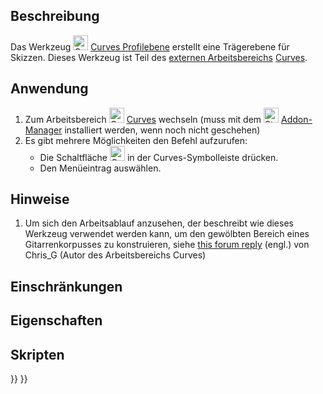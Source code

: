 <languages/>

{{Docnav/de
|[[Curves_SketchOnSurface/de|SkizzeAufOberfläche]]
|[[Curves_PasteSVG/de|SVGEinfügen]]
|[[Curves_Workbench/de|Curves]]
|IconL=Curves_SketchOnSurface.svg
|IconR=Curves_PasteSVG.svg
|IconC=Curves_workbench_icon.svg
}}

{{GuiCommand/de
|Name=Curves ProfileSupport
|Name/de=Curves Profilebene
|MenuLocation=Surfaces → Profile support plane
|Workbenches=[[Curves_Workbench/de|Curves]]
}}

==Beschreibung==

Das Werkzeug [[Image:Curves_ProfileSupport.svg|24px]] [[Curves_ProfileSupport/de|Curves Profilebene]] erstellt eine Trägerebene für Skizzen. Dieses Werkzeug ist Teil des [[external workbenches/de|externen Arbeitsbereichs]] [[Curves Workbench/de|Curves]].

==Anwendung==

# Zum Arbeitsbereich [[Image:Curves_workbench_icon.svg|24px]] [[Curves_Workbench/de|Curves]] wechseln (muss mit dem  [[Image:Std_AddonMgr.svg|24px]] [[Std_AddonMgr/de|Addon-Manager]] installiert werden, wenn noch nicht geschehen)
# Es gibt mehrere Möglichkeiten den Befehl aufzurufen:
#* Die Schaltfläche [[Image:Curves_ProfileSupport.svg|24px]] in der Curves-Symbolleiste drücken.
#* Den Menüeintrag {{MenuCommand|Curves → Profile support plane}} auswählen.


==Hinweise==

# Um sich den Arbeitsablauf anzusehen, der beschreibt wie dieses Werkzeug verwendet werden kann, um den gewölbten Bereich eines Gitarrenkorpusses zu konstruieren, siehe [https://forum.freecadweb.org/viewtopic.php?f=3&t=22675&start=90#p203978 this forum reply] (engl.) von Chris_G (Autor des Arbeitsbereichs Curves)


==Einschränkungen==


==Eigenschaften==


==Skripten==


{{Docnav/de
|[[Curves_SketchOnSurface/de|SkizzeAufOberfläche]]
|[[Curves_PasteSVG/de|SVGEinfügen]]
|[[Curves_Workbench/de|Curves]]
|IconL=Curves_SketchOnSurface.svg
|IconR=Curves_PasteSVG.svg
|IconC=Curves_workbench_icon.svg
}}

{{Curves Tools navi{{#translation:}}}}
{{Userdocnavi{{#translation:}}}}